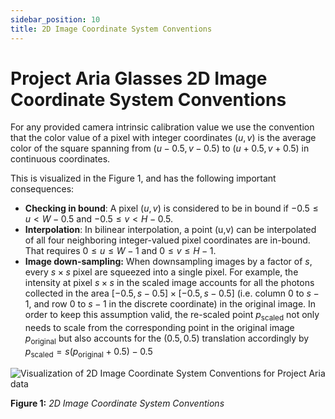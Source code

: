 ```yaml
---
sidebar_position: 10
title: 2D Image Coordinate System Conventions
---
```

# Project Aria Glasses 2D Image Coordinate System Conventions

For any provided camera intrinsic calibration value we use the convention that the color value of a pixel with integer coordinates $(u,v)$ is the average color of the square spanning from $(u-0.5,v-0.5)$ to $(u+0.5,v+0.5)$ in continuous coordinates.

This is visualized in the Figure 1, and has the following important consequences:

* **Checking in bound**: A pixel $(u,v)$ is considered to be in bound if $-0.5\leq u<W-0.5$ and $-0.5\leq v<H-0.5$.
* **Interpolation**: In bilinear interpolation, a point (u,v) can be interpolated of all four neighboring integer-valued pixel coordinates are in-bound. That requires  $0 \leq u \leq W-1$ and $0 \leq v \leq H-1$.
* **Image down-sampling:** When downsampling images by a factor of $s$, every $s \times s$ pixel are squeezed into a single pixel. For example, the intensity at pixel $s \times s$ in the scaled image accounts for all the photons collected in the area $[-0.5,s-0.5]\times[-0.5,s-0.5]$ (i.e. column $0$ to $s - 1$, and row $0$ to $s-1$ in the discrete coordinate) in the original image. In order to keep this assumption valid, the re-scaled point $p_\text{scaled}$ not only needs to scale from the corresponding point in the original image $p_\text{original}$ but also accounts for the $(0.5,0.5)$ translation accordingly by $p_\text{scaled} =s (p_\text{original}+0.5)-0.5$

![Visualization of 2D Image Coordinate System Conventions for Project Aria data](/img/data_formats/image2dcoord.png)
<br />

**Figure 1:** *2D Image Coordinate System Conventions*

